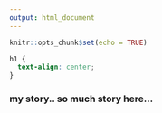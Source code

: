 ```yaml
---
output: html_document
---
```


```r
knitr::opts_chunk$set(echo = TRUE)
```

```css
h1 {
  text-align: center;
}
```

### my story.. so much story here...
